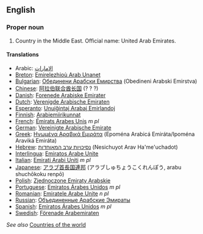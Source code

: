 ==English==

===Proper noun===

#Country in the Middle East. Official name: United Arab Emirates.

====Translations====
*Arabic: [[الامارات]]
*[[Breton]]: [[Emirelezhioù Arab Unanet]]
*[[Bulgarian]]: [[Обединени Арабски Емирства]] (Obedineni Arabski Emirstva)
*[[Chinese]]: [[阿拉伯联合酋长国]] (? ? ?)
*[[Danish]]: [[Forenede Arabiske Emirater]]
*[[Dutch]]: [[Verenigde Arabische Emiraten]]
*[[Esperanto]]: [[Unuiĝintaj Arabaj Emirlandoj]]
*[[Finnish]]: [[Arabiemiirikunnat]]
*[[French]]: [[Émirats Arabes Unis]] ''m pl''
*[[German]]: [[Vereinigte Arabische Emirate]]
*[[Greek]]: [[Ηνωμένα Αραβικά Εμιράτα]] (Epom&eacute;na Arabic&aacute; Emir&aacute;ta/Ipom&eacute;na Aravik&aacute; Emir&aacute;ta)
*[[Hebrew]]: [[נסיכויות ערב המאוחדות]] (Nesichuyot Arav Ha'me'uchadot)
*[[Interlingua]]: [[Emiratos Arabe Unite]]
*[[Italian]]: [[Emirati Arabi Uniti]] ''m pl''
*[[Japanese]]: [[アラブ首長国連邦]] (アラブしゅちょうこくれんぽう, arabu shuchōkoku renpō)
*[[Polish]]: [[Zjednoczone Emiraty Arabskie]]
*[[Portuguese]]: [[Emiratos Árabes Unidos]] ''m pl''
*[[Romanian]]: [[Emiratele Arabe Unite]] ''n pl''
*[[Russian]]: [[Объединенные Арабские Эмираты]]
*[[Spanish]]: [[Emiratos Árabes Unidos]] ''m pl''
*[[Swedish]]: [[Förenade Arabemiraten]]

''See also'' [[Countries of the world]]